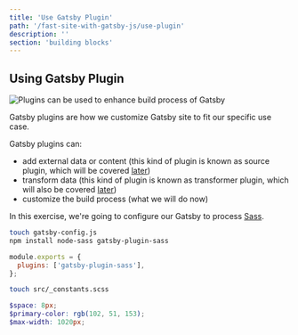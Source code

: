 ```yaml
---
title: 'Use Gatsby Plugin'
path: '/fast-site-with-gatsby-js/use-plugin'
description: ''
section: 'building blocks'
---
```


## Using Gatsby Plugin

![Plugins can be used to enhance build process of Gatsby](gatsbyjs-overview-highlight-build.png)

Gatsby plugins are how we customize Gatsby site to fit our specific use case.

Gatsby plugins can:

- add external data or content (this kind of plugin is known as source plugin, which will be covered [later](/fast-site-with-gatsby-js/source-plugin))
- transform data (this kind of plugin is known as transformer plugin, which will also be covered [later](/fast-site-with-gatsby-js/transformer-plugin))
- customize the build process (what we will do now)

In this exercise, we're going to configure our Gatsby to process [Sass].

```bash
touch gatsby-config.js
npm install node-sass gatsby-plugin-sass
```

```javascript fileName=gatsby-config.js
module.exports = {
  plugins: ['gatsby-plugin-sass'],
};
```

```bash
touch src/_constants.scss
```

```scss fileName=src/_constants.scss
$space: 8px;
$primary-color: rgb(102, 51, 153);
$max-width: 1020px;
```

[sass]: https://sass-lang.com/
